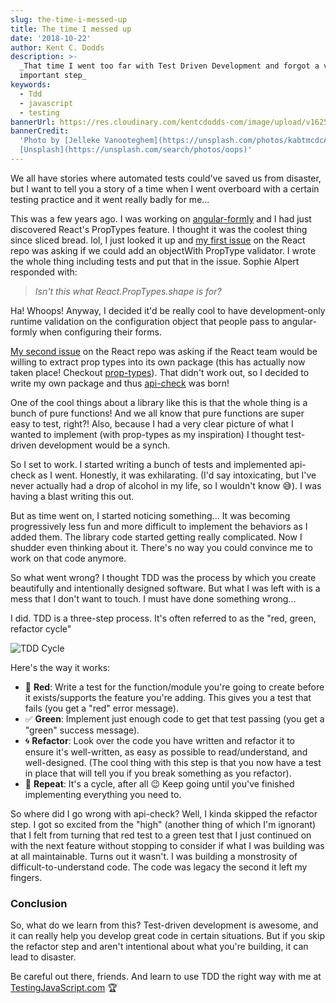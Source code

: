 ```yaml
---
slug: the-time-i-messed-up
title: The time I messed up
date: '2018-10-22'
author: Kent C. Dodds
description: >-
  _That time I went too far with Test Driven Development and forgot a very
  important step_
keywords:
  - Tdd
  - javascript
  - testing
bannerUrl: https://res.cloudinary.com/kentcdodds-com/image/upload/v1625033436/kentcdodds.com/content/blog/the-time-i-messed-up/banner.jpg
bannerCredit:
  'Photo by [Jelleke Vanooteghem](https://unsplash.com/photos/kabtmcdcAbk) on
  [Unsplash](https://unsplash.com/search/photos/oops)'
---
```


We all have stories where automated tests could've saved us from disaster, but I
want to tell you a story of a time when I went overboard with a certain testing
practice and it went really badly for me...

This was a few years ago. I was working on
[angular-formly](https://github.com/formly-js/angular-formly) and I had just
discovered React's PropTypes feature. I thought it was the coolest thing since
sliced bread. lol, I just looked it up and
[my first issue](https://github.com/facebook/react/issues/2206) on the React
repo was asking if we could add an objectWith PropType validator. I wrote the
whole thing including tests and put that in the issue. Sophie Alpert responded
with:

> _Isn't this what React.PropTypes.shape is for?_

Ha! Whoops! Anyway, I decided it'd be really cool to have development-only
runtime validation on the configuration object that people pass to
angular-formly when configuring their forms.

[My second issue](https://github.com/facebook/react/issues/3079) on the React
repo was asking if the React team would be willing to extract prop types into
its own package (this has actually now taken place! Checkout
[prop-types](http://npm.im/prop-types)). That didn't work out, so I decided to
write my own package and thus
[api-check](https://github.com/kentcdodds/api-check) was born!

One of the cool things about a library like this is that the whole thing is a
bunch of pure functions! And we all know that pure functions are super easy to
test, right?! Also, because I had a very clear picture of what I wanted to
implement (with prop-types as my inspiration) I thought test-driven development
would be a synch.

So I set to work. I started writing a bunch of tests and implemented api-check
as I went. Honestly, it was exhilarating. (I'd say intoxicating, but I've never
actually had a drop of alcohol in my life, so I wouldn't know 😅). I was having
a blast writing this out.

But as time went on, I started noticing something... It was becoming
progressively less fun and more difficult to implement the behaviors as I added
them. The library code started getting really complicated. Now I shudder even
thinking about it. There's no way you could convince me to work on that code
anymore.

So what went wrong? I thought TDD was the process by which you create
beautifully and intentionally designed software. But what I was left with is a
mess that I don't want to touch. I must have done something wrong...

I did. TDD is a three-step process. It's often referred to as the "red, green,
refactor cycle"

![TDD Cycle](https://res.cloudinary.com/kentcdodds-com/image/upload/v1625033435/kentcdodds.com/content/blog/the-time-i-messed-up/0.jpg)

Here's the way it works:

- 🚨 **Red**: Write a test for the function/module you're going to create before
  it exists/supports the feature you're adding. This gives you a test that fails
  (you get a "red" error message).
- ✅ **Green**: Implement just enough code to get that test passing (you get a
  "green" success message).
- 🌀 **Refactor**: Look over the code you have written and refactor it to ensure
  it's well-written, as easy as possible to read/understand, and well-designed.
  (The cool thing with this step is that you now have a test in place that will
  tell you if you break something as you refactor).
- 🔁 **Repeat**: It's a cycle, after all 😉 Keep going until you've finished
  implementing everything you need to.

So where did I go wrong with api-check? Well, I kinda skipped the refactor step.
I got so excited from the "high" (another thing of which I'm ignorant) that I
felt from turning that red test to a green test that I just continued on with
the next feature without stopping to consider if what I was building was at all
maintainable. Turns out it wasn't. I was building a monstrosity of
difficult-to-understand code. The code was legacy the second it left my fingers.

### Conclusion

So, what do we learn from this? Test-driven development is awesome, and it can
really help you develop great code in certain situations. But if you skip the
refactor step and aren't intentional about what you're building, it can lead to
disaster.

Be careful out there, friends. And learn to use TDD the right way with me at
[TestingJavaScript.com](https://testingjavascript.com/?utm_source=kcd-list&utm_medium=email&utm_campaign=early-bird)
🏆
